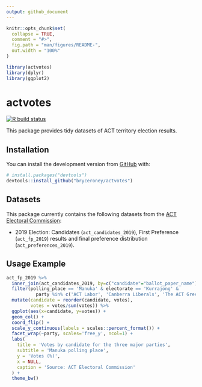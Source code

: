 ```yaml
---
output: github_document
---
```


<!-- README.md is generated from README.Rmd. Please edit that file -->

```r
knitr::opts_chunk$set(
  collapse = TRUE,
  comment = "#>",
  fig.path = "man/figures/README-",
  out.width = "100%"
)

library(actvotes)
library(dplyr)
library(ggplot2)

```

# actvotes

<!-- badges: start -->
[![R build status](https://github.com/bryceroney/actvotes/workflows/R-CMD-check/badge.svg)](https://github.com/bryceroney/actvotes/actions)
<!-- badges: end -->

This package provides tidy datasets of ACT territory election results.

## Installation

You can install the development version from [GitHub](https://github.com/) with:

``` r
# install.packages("devtools")
devtools::install_github("bryceroney/actvotes")
```
## Datasets
This package currently contains the following datasets from the [ACT Electoral Commission](https://www.elections.act.gov.au):

* 2019 Election: Candidates (`act_candidates_2019`), First Preference (`act_fp_2019`) results and final preference distribution (`act_preferences_2019`).

## Usage Example

```r

act_fp_2019 %>%
  inner_join(act_candidates_2019, by=c("candidate"="ballot_paper_name")) %>%
  filter(polling_place == 'Manuka' & electorate == 'Kurrajong' &
           party %in% c('ACT Labor', 'Canberra Liberals', 'The ACT Greens')) %>%
  mutate(candidate = reorder(candidate, votes),
         votes = votes/sum(votes)) %>%
  ggplot(aes(x=candidate, y=votes)) +
  geom_col() +
  coord_flip() +
  scale_y_continuous(labels = scales::percent_format()) +
  facet_wrap(~party, scales='free_y', ncol=1) +
  labs(
    title = 'Votes by candidate for the three major parties',
    subtitle = 'Manuka polling place',
    y = 'Votes (%)',
    x = NULL,
    caption = 'Source: ACT Electoral Commission'
  ) +
  theme_bw()
```
